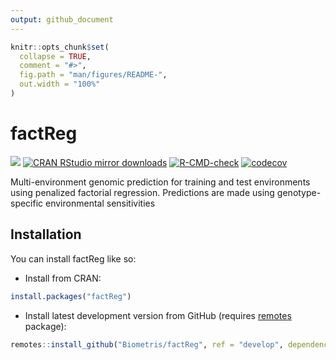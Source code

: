 ```yaml
---
output: github_document
---
```


<!-- README.md is generated from README.Rmd. Please edit that file -->

```r
knitr::opts_chunk$set(
  collapse = TRUE,
  comment = "#>",
  fig.path = "man/figures/README-",
  out.width = "100%"
)
```

# factReg

<!-- badges: start -->
[![](https://www.r-pkg.org/badges/version/factReg)](https://www.r-pkg.org/pkg/factReg)
[![CRAN RStudio mirror downloads](https://cranlogs.r-pkg.org/badges/factReg)](https://www.r-pkg.org/pkg/factReg)
[![R-CMD-check](https://github.com/Biometris/factReg/workflows/R-CMD-check/badge.svg)](https://github.com/Biometris/factReg/actions?workflow=R-CMD-check)
[![codecov](https://codecov.io/gh/Biometris/factReg/branch/master/graph/badge.svg)](https://app.codecov.io/gh/Biometris/factReg)
<!-- badges: end -->

Multi-environment genomic prediction for training and test environments using penalized factorial regression. Predictions are made using genotype-specific environmental sensitivities

## Installation

You can install factReg like so:

* Install from CRAN:

```r
install.packages("factReg")
```

* Install latest development version from GitHub (requires [remotes](https://github.com/r-lib/remotes) package):

```r
remotes::install_github("Biometris/factReg", ref = "develop", dependencies = TRUE)
```



